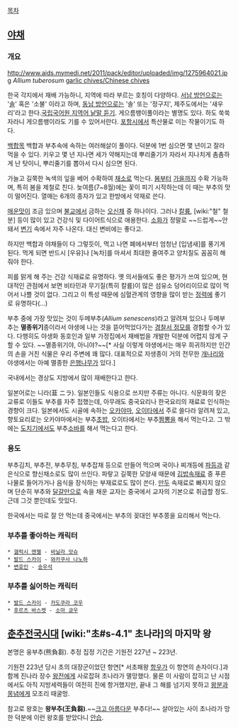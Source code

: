 [[목차]]
== [[야채]] ==
=== 개요 ===
http://www.aids.mymedi.net/2011/pack/editor/uploaded/img/1275964021.jpg
''Allium tuberosum''
[http://englishsamsam.tistory.com/entry/%ED%8C%8C%EB%8A%94-scallion-green-onion garlic chives/Chinese chives]

한국 각지에서 재배 가능하니, 지역에 따라 부르는 호칭이 다양하다. [[서남 방언]]으로는 '[[솔]]' 혹은 '소불' 이라고 하며, [[동남 방언]]으로는 '솔' 또는 '정구지', 제주도에서는 '새우리'라고 한다.[http://www.korean.go.kr/09_new/dic/local/local_sound_list3.jsp 국립국어원 지역어 낱말 듣기]. 게으름뱅이풀이라는 별명도 있다. 하도 쑥쑥 자라니 게으름뱅이라도 기를 수 있어서란다. [[포항]]시에서 특산물로 미는 작물이기도 하다.

[[백합]]목 백합과 부추속에 속하는 여러해살이 풀이다. 덕분에 1번 심으면 몇 년이고 잘라 먹을 수 있다. 키우고 몇 년 지나면 세가 약해지는데 뿌리줄기가 자라서 지나치게 촘촘하게 난 탓이니, 뿌리줄기를 뽑아서 다시 심으면 된다.

가늘고 길쭉한 녹색의 잎을 베어 수확하여 [[채소]]로 먹는다. [[봄]]부터 [[가을]]까지 수확 가능하며, 특히 봄을 제철로 친다. 늦여름(7~8월)에는 꽃이 피기 시작하는데 이 때는 부추의 맛이 떨어진다. 열매는 6개의 종자가 있고 한방에서 약재로 쓴다.

[[매운맛]]이 조금 있으며 [[불교]]에서 금하는 [[오신채]] 중 하나이다. 그러나 [[칼륨]], [wiki:"철" 철분] 등이 많이 있고 건강식 및 다이어트식으로 애용한다. [[소화]]가 정말로 ~~드럽게~~안돼서 [[변기]] 속에서 자주 나온다. 대신 변비에는 좋다고. 

하지만 백합과 야채들이 다 그렇듯이, 먹고 나면 폐에서부터 엄청난 [입냄새]를 풍기게 된다. 먹게 되면 반드시 [우유]나 [녹차]를 마셔서 최대한 줄여주고 양치질도 꼼꼼히 해줘야 한다. 

피를 맑게 해 주는 건강 식재료로 유명하다. 옛 의서들에도 좋은 평가가 쓰여 있으며, 현대적인 관점에서 보면 비타민과 무기질(특히 칼륨)이 많은 섬유소 덩어리이므로 많이 먹어서 나쁠 것이 없다. 그리고 이 특성 때문에 심혈관계의 영향을 많이 받는 [[정력]]에 좋기로 유명하다(...)

부추 중에 가장 맛있는 것이 두메부추(''Allium senescens'')라고 알려져 있으나 두메부추는 '''멸종위기'''종이라서 야생에 나는 것을 뜯어먹었다가는 [[경찰서 정모]]를 경험할 수가 있다. 다행히도 야생화 동호인과 일부 가정집에서 재배법을 개발한 덕분에 어렵지 않게 구할 수 있다. ~~멸종위기야, 아니야?~~[* 사실 이렇게 야생에서는 매우 희귀하지만 인간의 손을 거친 식물은 우리 주변에 꽤 많다. 대표적으로 자생종이 거의 전무한 [[개나리]]와 야생에서는 아예 멸종한 [[은행나무]]가 있다.]

국내에서는 경상도 지방에서 많이 재배한다고 한다.

일본어로는 니라(韮 ニラ). 일본인들도 식용으로 쓰지만 주류는 아니다. 식문화의 잦은 교류로 이들도 부추를 자주 접했는데, 아무래도 중국요리나 한국요리의 재료로 인식하는 경향이 크다. 일본에서도 시골에 속하는 [[오카야마]], [[오이타]]에서 주로 쓸다라 알려져 있고, 향토요리로는 오카야마에서는 부추[[초밥]], 오이타에서는 부추[[짬뽕]]을 해서 먹는다고. 그 밖에는 [[도치기]]에서도 부추[[소바]]를 해서 먹는다고 한다. 

=== 용도 ===
부추김치, 부추전, 부추무침, 부추잡채 등으로 만들어 먹으며 국이나 찌개등에 [[파]]등과 같은식으로 향신채소로도 많이 쓰인다. 파랗고 길쭉한 모양새 때문에 [[김밥]]속재료 중 푸른나물로 들어가거나 음식을 장식하는 부재료로도 많이 쓴다. [[만두]] 속재료로 빠지지 않으며 단순히 부추와 [[달걀]]만으로 속을 채운 교자는 중국에서 교자의 기본으로 취급할 정도. 근데 그것 뿐인데도 맛있다.

한국에서는 따로 잘 안 먹는데 중국에서는 부추의 꽂대인 부추쫑을 요리해서 먹는다.
=== 부추를 좋아하는 캐릭터 ===
 * [[갤럭시 엔젤]] - [[바닐라 앗슈]]
 * [[발드 스카이]] - [[와카쿠사 나노하]]
 * [[변호인]] - [[송우석]]

=== 부추를 싫어하는 캐릭터 ===
 * [[발드 스카이]] - [[카도쿠라 코우]]
 * [[후르츠 바스켓]] - [[소마 쿄우]]

== [[춘추전국시대]] [wiki:"초#s-4.1" 초나라]의 마지막 왕 ==
본명은 웅부추(熊負芻). 추정 집정 기간은 기원전 227년 ~ 223년.

기원전 223년 당시 초의 대장군이었던 항연[* 서초패왕 [[항우]]가 이 항연의 손자이다.]과 함께 진나라 장수 [[왕전]]에게 사로잡혀 초나라가 멸망했다. 물론 이 사람이 잡히고 난 시점에서도 아직 지방세력들이 여전히 진에 항거했지만, 끝내 그 해를 넘기지 못하고 [[왕분]]과 [[몽념]]에게 모조리 때굴멍.

참고로 왕호는 '''왕부추(王負芻)'''.~~[[크고 아름다운]] 부추다!~~ 살아있는 사이 초나라가 망한 덕분에 이런 왕호를 받았다니 [[안습]].
